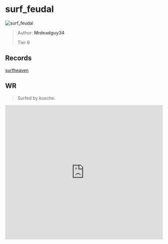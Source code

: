 
# surf_feudal

![surf_feudal](https://raw.githubusercontent.com/Sayt123/SurfMapPics/Maps-and-bonuses/csgo/surf_feudal.jpg)

> Author: **Mrdeadguy34**
>
> Tier 6

## Records

[surfheaven](https://surfheaven.eu/map/surf_feudal)

## WR

> Surfed by kusche.

<iframe
width="100%"
height="430"
src="https://www.youtube.com/embed/O8MR7hliO40"
frameborder="0"
allow="accelerometer; autoplay; clipboard-write; encrypted-media; gyroscope; picture-in-picture"
allowFullScreen
/>

```md

[Surf Timer] - K finished in 01:51:32 (WR -00:12:94). Improving by 00:20:74
[Surf Timer] - K beat the map record! Rank: 1/34

Previous WR holder: jalole


```
                